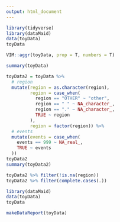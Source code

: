 ```yaml
---
output: html_document
---
```



```r
library(tidyverse)
library(dataMaid)
data(toyData)
toyData
```

```r
VIM::aggr(toyData, prop = T, numbers = T)
```

```r
summary(toyData)
```

```r
toyData2 = toyData %>% 
  # region
  mutate(region = as.character(region),
         region = case_when(
           region == "OTHER" ~ "other",
           region == " " ~ NA_character_,
           region == "." ~ NA_character_,
           TRUE ~ region
         ),
         region = factor(region)) %>% 
  # events
  mutate(events = case_when(
    events == 999 ~ NA_real_,
    TRUE ~ events
  ))
toyData2
summary(toyData2)

toyData2 %>% filter(!is.na(region))
toyData2 %>% filter(complete.cases(.))
```

```r
library(dataMaid)
data(toyData)
toyData

makeDataReport(toyData)
```

